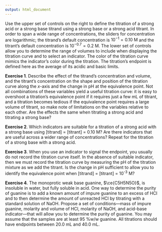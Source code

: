 ```yaml
---
output: html_document
---
```


<!-- The following script makes it possible to use the mhchem -->
<!-- latex package in a .Rmd file and to knit it into an .html file -->
<!-- the font size is scaled to 90% to match text -->

```{=html}
<script type="text/x-mathjax-config">
MathJax.Hub.Config({
  TeX: {
    extensions: ["[Contrib]/mhchem/mhchem.js"]
}
});
MathJax.Hub.Config({ 
        "HTML-CSS": { scale: 90 }, 
        SVG: { linebreaks: { automatic:true } }, 
 });
</script>
```

<!-- text for activity 1 -->

Use the upper set of controls on the right to define the titration of a strong acid or a strong base titrand using a strong base or a strong acid titrant. In order to span a wide range of concentrations, the sliders for concentration are logarithmic; the titrand's default concentration is $10^{-1} = 0.10 \text{ M}$ and the titrant's default concentration is $10^{-0.7} = 0.2 \text{ M}$. The lower set of controls allow you to determine the range of volumes to include when displaying the titration curve and to select an indicator. The color of the titration curve mimics the indicator's color during the titration. The titration's endpoint is defined here as the average of its acidic and basic limits. 

**Exercise 1**. Describe the effect of the titrand's concentration and volume, and the titrant's concentration on the shape and position of the titration curve along the *x*-axis and the change in pH at the equivalence point. Not all combinations of these variables yield a useful titration curve: it is easy to overshoot a titration's equivalence point if it requires just a few mL of titrant, and a titration becomes tedious if the equivalence point requires a large volume of titrant, so make note of limitations on the variables relative to each other. Are the effects the same when titrating a strong acid and titrating a strong base?

**Exercise 2**. Which indicators are suitable for a titration of a strong acid with a strong base using [titrand] = [titrant] = 0.10 M? Are there indicators that are useful across a wider range of concentrations? Repeat for the titration of a strong base with a strong acid.

**Exercise 3**. When you use an indicator to signal the endpoint, you usually do not record the titration curve itself. In the absence of suitable indicator, then we must record the titration curve by measuring the pH of the titration mixture as we add the titrant. Is the change in pH sufficient to allow you to identify the equivalence point when [titrand] = [titrant] = 10^-3^ M?

**Exercise 4**. The monoprotic weak base guanine, $\ce{C5H5N5O}$, is insoluble in water, but fully soluble in acid. One way to determine the purity of guanine is to add a known amount of impure guanine to an excess of HCl and to then determine the amount of unreacted HCl by titrating with a standard solution of NaOH. Propose a set of conditions---mass of impure guanine, molarity and volume of HCl, molarity of NaOH, and acid-base indicator---that will allow you to determine the purity of guanine. You may assume that the samples are at least 95 %w/w guanine. All titrations should have endpoints between 20.0 mL and 40.0 mL.




